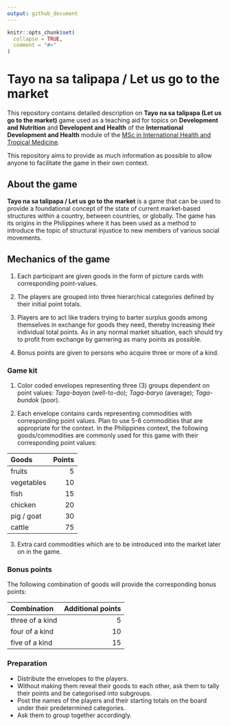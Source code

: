 ```yaml
---
output: github_document
---
```


<!-- README.md is generated from README.Rmd. Please edit that file -->

```r
knitr::opts_chunk$set(
  collapse = TRUE,
  comment = "#>"
)
```

# Tayo na sa talipapa / Let us go to the market

<!-- badges: start -->
<!-- badges: end -->

This repository contains detailed description on **Tayo na sa talipapa (Let us go to the market)** game used as a teaching aid for topics on **Development and Nutrition** and **Developent and Health** of the **International Development and Health** module of the [MSc in International Health and Tropical Medicine]().

This repository aims to provide as much information as possible to allow anyone to facilitate the game in their own context.

## About the game

**Tayo na sa talipapa / Let us go to the market** is a game that can be used to provide a foundational concept of the state of current market-based structures within a country, between countries, or globally. The game has its origins in the Philippines where it has been used as a method to introduce the topic of structural injustice to new members of various social movements.

## Mechanics of the game

1. Each participant are given goods in the form of picture cards with corresponding point-values.

2. The players are grouped into three hierarchical categories defined by their initial point totals.

3. Players are to act like traders trying to barter surplus goods among themselves in exchange for goods they need, thereby increasing their individual total points. As in any normal market situation, each should try to profit from exchange by garnering as many points as possible.

4. Bonus points are given to persons who acquire three or more of a kind.

### Game kit

1. Color coded envelopes representing three (3) groups dependent on point values: *Taga-bayan* (well-to-do); *Taga-baryo* (average); *Taga-bundok* (poor).

2. Each envelope contains cards representing commodities with corresponding point values. Plan to use 5-6 commodities that are appropriate for the context. In the Philippines context, the following goods/commodities are commonly used for this game with their corresponding point values:

**Goods**  | **Points**
:---       | ---:
fruits     | 5
vegetables | 10
fish       | 15
chicken    | 20
pig / goat | 30
cattle     | 75

3. Extra card commodities which are to be introduced into the market later on in the game.


### Bonus points

The following combination of goods will provide the corresponding bonus points:

**Combination** | **Additional points**
:--- | ---:
three of a kind | 5
four of a kind  | 10
five of a kind  | 15

### Preparation

* Distribute the envelopes to the players.
* Without making them reveal their goods to each other, ask them to tally their points and be categorised into subgroups.
* Post the names of the players and their starting totals on the board under their predetermined categories.
* Ask them to group together accordingly.

